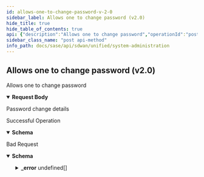 ```yaml
---
id: allows-one-to-change-password-v-2-0
sidebar_label: Allows one to change password (v2.0)
hide_title: true
hide_table_of_contents: true
api: {"description":"Allows one to change password","operationId":"post-sdwan-v2.0-api-accounts-password-change","requestBody":{"content":{"application/json":{"schema":{"properties":{"oldPassword":{"description":"OldPassword: MinLength(message = minLength, value = 1L) MaxLength(message = maxLength, value = 1000L) ","type":"string"},"password":{"description":"Password: MinLength(message = minLength, value = 1L) MaxLength(message = maxLength, value = 1000L) Required(message = required) ","type":"string"},"repeatPassword":{"description":"RepeatPassword: MinLength(message = minLength, value = 1L) MaxLength(message = maxLength, value = 1000L) Required(message = required) ","type":"string"}},"required":["repeatPassword","password"]}}},"description":"Password change details"},"responses":{"200":{"content":{"application/json":{"schema":{"properties":{"oldPassword":{"description":"OldPassword: MinLength(message = minLength, value = 1L) MaxLength(message = maxLength, value = 1000L) ","type":"string"},"password":{"description":"Password: MinLength(message = minLength, value = 1L) MaxLength(message = maxLength, value = 1000L) Required(message = required) ","type":"string"},"repeatPassword":{"description":"RepeatPassword: MinLength(message = minLength, value = 1L) MaxLength(message = maxLength, value = 1000L) Required(message = required) ","type":"string"}},"required":["repeatPassword","password"]}}},"description":"Successful Operation"},"400":{"content":{"application/json":{"example":{"value":{"_error":[{"code":"ACCOUNT_INVALID_PASSWORD_CHANGE"},{"code":"ACCOUNT_INVALID_OLD_PASSWORD"}]}},"schema":{"properties":{"_error":{"items":{"properties":{"code":{"type":"string"},"message":{"type":"string"}}},"type":"array"}}}}},"description":"Bad Request"}},"tags":["System Administration"],"parameters":[],"method":"post","path":"/sdwan/v2.0/api/accounts/password/change","servers":[{"url":"/"}],"jsonRequestBodyExample":{"oldPassword":"string","password":"string","repeatPassword":"string"},"info":{"contact":{},"description":"List of APIs used to manage the operators, IDPs, users, base roles, base permissions,  password change, sign up, and client roles, base roles.","title":"System Administration","version":"Latest"},"postman":{"name":"Allows one to change password (v2.0)","description":{"content":"Allows one to change password","type":"text/plain"},"url":{"path":["sdwan","v2.0","api","accounts","password","change"],"host":["{{baseUrl}}"],"query":[],"variable":[]},"header":[{"key":"Content-Type","value":"application/json"},{"key":"Accept","value":"application/json"}],"method":"POST","body":{"mode":"raw","raw":"\"\"","options":{"raw":{"language":"json"}}}}}
sidebar_class_name: "post api-method"
info_path: docs/sase/api/sdwan/unified/system-administration
---
```



## Allows one to change password (v2.0)



Allows one to change password

<details style={{}} data-collapsed={false} open={true}><summary style={{"textAlign":"left"}}><strong>Request Body</strong></summary><div style={{"textAlign":"left","marginLeft":"1rem"}}><div style={{"marginTop":"1rem","marginBottom":"1rem"}}>

Password change details

</div></div><ul style={{"marginLeft":"1rem"}}><SchemaItem collapsible={false} name={"oldPassword"} required={false} schemaDescription={"OldPassword: MinLength(message = minLength, value = 1L) MaxLength(message = maxLength, value = 1000L) "} schemaName={"string"} qualifierMessage={undefined}></SchemaItem><SchemaItem collapsible={false} name={"password"} required={true} schemaDescription={"Password: MinLength(message = minLength, value = 1L) MaxLength(message = maxLength, value = 1000L) Required(message = required) "} schemaName={"string"} qualifierMessage={undefined}></SchemaItem><SchemaItem collapsible={false} name={"repeatPassword"} required={true} schemaDescription={"RepeatPassword: MinLength(message = minLength, value = 1L) MaxLength(message = maxLength, value = 1000L) Required(message = required) "} schemaName={"string"} qualifierMessage={undefined}></SchemaItem></ul></details><div><ApiTabs><TabItem label={"200"} value={"200"}><div>

Successful Operation

</div><div><details style={{}} data-collapsed={false} open={true}><summary style={{"textAlign":"left"}}><strong>Schema</strong></summary><div style={{"textAlign":"left","marginLeft":"1rem"}}></div><ul style={{"marginLeft":"1rem"}}><SchemaItem collapsible={false} name={"oldPassword"} required={false} schemaDescription={"OldPassword: MinLength(message = minLength, value = 1L) MaxLength(message = maxLength, value = 1000L) "} schemaName={"string"} qualifierMessage={undefined}></SchemaItem><SchemaItem collapsible={false} name={"password"} required={true} schemaDescription={"Password: MinLength(message = minLength, value = 1L) MaxLength(message = maxLength, value = 1000L) Required(message = required) "} schemaName={"string"} qualifierMessage={undefined}></SchemaItem><SchemaItem collapsible={false} name={"repeatPassword"} required={true} schemaDescription={"RepeatPassword: MinLength(message = minLength, value = 1L) MaxLength(message = maxLength, value = 1000L) Required(message = required) "} schemaName={"string"} qualifierMessage={undefined}></SchemaItem></ul></details></div></TabItem><TabItem label={"400"} value={"400"}><div>

Bad Request

</div><div><details style={{}} data-collapsed={false} open={true}><summary style={{"textAlign":"left"}}><strong>Schema</strong></summary><div style={{"textAlign":"left","marginLeft":"1rem"}}></div><ul style={{"marginLeft":"1rem"}}><SchemaItem collapsible={true} className={"schemaItem"}><details style={{}}><summary style={{}}><strong>_error</strong><span style={{"opacity":"0.6"}}> undefined[]</span></summary><div style={{"marginLeft":"1rem"}}><SchemaItem collapsible={false} name={"code"} required={false} schemaDescription={undefined} schemaName={"string"} qualifierMessage={undefined}></SchemaItem><SchemaItem collapsible={false} name={"message"} required={false} schemaDescription={undefined} schemaName={"string"} qualifierMessage={undefined}></SchemaItem></div></details></SchemaItem></ul></details></div></TabItem></ApiTabs></div>
      